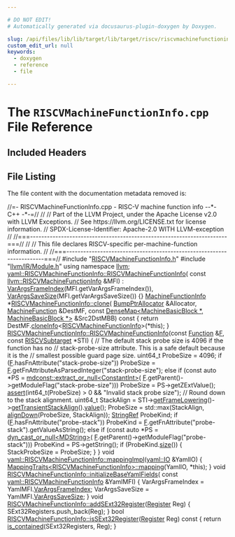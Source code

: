 ```yaml
---

# DO NOT EDIT!
# Automatically generated via docusaurus-plugin-doxygen by Doxygen.

slug: /api/files/lib/lib/target/lib/target/riscv/riscvmachinefunctioninfo-cpp
custom_edit_url: null
keywords:
  - doxygen
  - reference
  - file

---
```





# The `RISCVMachineFunctionInfo.cpp` File Reference

<DoxygenPage pluginConfig={pluginConfig}>



## Included Headers

<IncludesList>
<IncludesListItem
  filePath="RISCVMachineFunctionInfo.h"
  permalink="/docs/api/files/lib/lib/target/lib/target/riscv/riscvmachinefunctioninfo-h"
  isLocal="true" />
<IncludesListItem
  filePath="llvm/IR/Module.h"
  permalink="/docs/api/files/include/include/llvm/include/llvm/ir/module-h"
  isLocal="true" />
</IncludesList>


## File Listing

The file content with the documentation metadata removed is:

<ProgramListing>

<Link id="l00001" /><CodeLine lineNumber="1"><Highlight kind="comment">//=- RISCVMachineFunctionInfo.cpp - RISC-V machine function info --&#42;- C++ -&#42;-=//</Highlight><Highlight kind="normal"></Highlight></CodeLine>
<Link id="l00002" /><CodeLine lineNumber="2"><Highlight kind="normal"></Highlight><Highlight kind="comment">//</Highlight><Highlight kind="normal"></Highlight></CodeLine>
<Link id="l00003" /><CodeLine lineNumber="3"><Highlight kind="normal"></Highlight><Highlight kind="comment">// Part of the LLVM Project, under the Apache License v2.0 with LLVM Exceptions.</Highlight><Highlight kind="normal"></Highlight></CodeLine>
<Link id="l00004" /><CodeLine lineNumber="4"><Highlight kind="normal"></Highlight><Highlight kind="comment">// See https://llvm.org/LICENSE.txt for license information.</Highlight><Highlight kind="normal"></Highlight></CodeLine>
<Link id="l00005" /><CodeLine lineNumber="5"><Highlight kind="normal"></Highlight><Highlight kind="comment">// SPDX-License-Identifier: Apache-2.0 WITH LLVM-exception</Highlight><Highlight kind="normal"></Highlight></CodeLine>
<Link id="l00006" /><CodeLine lineNumber="6"><Highlight kind="normal"></Highlight><Highlight kind="comment">//</Highlight><Highlight kind="normal"></Highlight></CodeLine>
<Link id="l00007" /><CodeLine lineNumber="7"><Highlight kind="normal"></Highlight><Highlight kind="comment">//===----------------------------------------------------------------------===//</Highlight><Highlight kind="normal"></Highlight></CodeLine>
<Link id="l00008" /><CodeLine lineNumber="8"><Highlight kind="normal"></Highlight><Highlight kind="comment">//</Highlight><Highlight kind="normal"></Highlight></CodeLine>
<Link id="l00009" /><CodeLine lineNumber="9"><Highlight kind="normal"></Highlight><Highlight kind="comment">// This file declares RISCV-specific per-machine-function information.</Highlight><Highlight kind="normal"></Highlight></CodeLine>
<Link id="l00010" /><CodeLine lineNumber="10"><Highlight kind="normal"></Highlight><Highlight kind="comment">//</Highlight><Highlight kind="normal"></Highlight></CodeLine>
<Link id="l00011" /><CodeLine lineNumber="11"><Highlight kind="normal"></Highlight><Highlight kind="comment">//===----------------------------------------------------------------------===//</Highlight><Highlight kind="normal"></Highlight></CodeLine>
<Link id="l00012" /><CodeLine lineNumber="12"><Highlight kind="normal"></Highlight></CodeLine>
<Link id="l00013" /><CodeLine lineNumber="13"><Highlight kind="normal"></Highlight><Highlight kind="preprocessor">#include &quot;<a href="/docs/api/files/lib/lib/target/lib/target/riscv/riscvmachinefunctioninfo-h">RISCVMachineFunctionInfo.h</a>&quot;</Highlight><Highlight kind="normal"></Highlight></CodeLine>
<Link id="l00014" /><CodeLine lineNumber="14"><Highlight kind="normal"></Highlight><Highlight kind="preprocessor">#include &quot;<a href="/docs/api/files/include/include/llvm/include/llvm/ir/module-h">llvm/IR/Module.h</a>&quot;</Highlight><Highlight kind="normal"></Highlight></CodeLine>
<Link id="l00015" /><CodeLine lineNumber="15"><Highlight kind="normal"></Highlight></CodeLine>
<Link id="l00016" /><CodeLine lineNumber="16"><Highlight kind="normal"></Highlight><Highlight kind="keyword">using namespace </Highlight><Highlight kind="normal"><a href="/docs/api/namespaces/llvm">llvm</a>;</Highlight></CodeLine>
<Link id="l00017" /><CodeLine lineNumber="17"><Highlight kind="normal"></Highlight></CodeLine>
<Link id="l00018" /><CodeLine lineNumber="18" lineLink="/docs/api/structs/llvm/yaml/riscvmachinefunctioninfo/#a44bbe72fbfe00606861407cda1a2da40"><Highlight kind="normal"><a href="/docs/api/structs/llvm/yaml/riscvmachinefunctioninfo/#ab91c76cbeb0be118a77737977319be42">yaml::RISCVMachineFunctionInfo::RISCVMachineFunctionInfo</a>(</Highlight></CodeLine>
<Link id="l00019" /><CodeLine lineNumber="19"><Highlight kind="normal">    </Highlight><Highlight kind="keyword">const</Highlight><Highlight kind="normal"> <a href="/docs/api/classes/llvm/riscvmachinefunctioninfo">llvm::RISCVMachineFunctionInfo</a> &amp;MFI)</Highlight></CodeLine>
<Link id="l00020" /><CodeLine lineNumber="20"><Highlight kind="normal">    : <a href="/docs/api/structs/llvm/yaml/riscvmachinefunctioninfo/#a1d4248561c3564de11d53230dfd6d64c">VarArgsFrameIndex</a>(MFI.getVarArgsFrameIndex()),</Highlight></CodeLine>
<Link id="l00021" /><CodeLine lineNumber="21"><Highlight kind="normal">      <a href="/docs/api/structs/llvm/yaml/riscvmachinefunctioninfo/#a0f8692d84b4854dc2ad732823aeb1a47">VarArgsSaveSize</a>(MFI.getVarArgsSaveSize()) &#123;&#125;</Highlight></CodeLine>
<Link id="l00022" /><CodeLine lineNumber="22"><Highlight kind="normal"></Highlight></CodeLine>
<Link id="l00023" /><CodeLine lineNumber="23" lineLink="/docs/api/classes/llvm/riscvmachinefunctioninfo/#a5333cd91323733cf9779db5d7191902e"><Highlight kind="normal"><a href="/docs/api/structs/llvm/machinefunctioninfo">MachineFunctionInfo</a> &#42;<a href="/docs/api/classes/llvm/riscvmachinefunctioninfo/#a5333cd91323733cf9779db5d7191902e">RISCVMachineFunctionInfo::clone</a>(</Highlight></CodeLine>
<Link id="l00024" /><CodeLine lineNumber="24"><Highlight kind="normal">    <a href="/docs/api/namespaces/llvm/#a8e612822d4ba7bb36c9c79582a567108">BumpPtrAllocator</a> &amp;Allocator, <a href="/docs/api/classes/llvm/machinefunction">MachineFunction</a> &amp;DestMF,</Highlight></CodeLine>
<Link id="l00025" /><CodeLine lineNumber="25"><Highlight kind="normal">    </Highlight><Highlight kind="keyword">const</Highlight><Highlight kind="normal"> <a href="/docs/api/classes/llvm/densemap">DenseMap&lt;MachineBasicBlock &#42;, MachineBasicBlock &#42;&gt;</a> &amp;Src2DstMBB)</Highlight><Highlight kind="keyword"></Highlight></CodeLine>
<Link id="l00026" /><CodeLine lineNumber="26"><Highlight kind="keyword">    const </Highlight><Highlight kind="normal">&#123;</Highlight></CodeLine>
<Link id="l00027" /><CodeLine lineNumber="27"><Highlight kind="normal">  </Highlight><Highlight kind="keywordflow">return</Highlight><Highlight kind="normal"> DestMF.<a href="/docs/api/classes/llvm/machinefunction/#ac31b21febeefe69aaddea3541dae45e1">cloneInfo</a>&lt;<a href="/docs/api/classes/llvm/riscvmachinefunctioninfo/#a7a4a4089f8f04bc4d76b68399bdb6099">RISCVMachineFunctionInfo</a>&gt;(&#42;this);</Highlight></CodeLine>
<Link id="l00028" /><CodeLine lineNumber="28"><Highlight kind="normal">&#125;</Highlight></CodeLine>
<Link id="l00029" /><CodeLine lineNumber="29"><Highlight kind="normal"></Highlight></CodeLine>
<Link id="l00030" /><CodeLine lineNumber="30" lineLink="/docs/api/classes/llvm/riscvmachinefunctioninfo/#a7a4a4089f8f04bc4d76b68399bdb6099"><Highlight kind="normal"><a href="/docs/api/structs/llvm/yaml/riscvmachinefunctioninfo/#ab91c76cbeb0be118a77737977319be42">RISCVMachineFunctionInfo::RISCVMachineFunctionInfo</a>(</Highlight><Highlight kind="keyword">const</Highlight><Highlight kind="normal"> <a href="/docs/api/classes/llvm/function">Function</a> &amp;<a href="/docs/api/files/lib/lib/support/md5-cpp/#a96d73bbd7af15cb1fc38c3f4a3bd82e9">F</a>,</Highlight></CodeLine>
<Link id="l00031" /><CodeLine lineNumber="31"><Highlight kind="normal">                                                   </Highlight><Highlight kind="keyword">const</Highlight><Highlight kind="normal"> <a href="/docs/api/classes/llvm/riscvsubtarget">RISCVSubtarget</a> &#42;STI) &#123;</Highlight></CodeLine>
<Link id="l00032" /><CodeLine lineNumber="32"><Highlight kind="normal"></Highlight></CodeLine>
<Link id="l00033" /><CodeLine lineNumber="33"><Highlight kind="normal">  </Highlight><Highlight kind="comment">// The default stack probe size is 4096 if the function has no</Highlight><Highlight kind="normal"></Highlight></CodeLine>
<Link id="l00034" /><CodeLine lineNumber="34"><Highlight kind="normal">  </Highlight><Highlight kind="comment">// stack-probe-size attribute. This is a safe default because it is the</Highlight><Highlight kind="normal"></Highlight></CodeLine>
<Link id="l00035" /><CodeLine lineNumber="35"><Highlight kind="normal">  </Highlight><Highlight kind="comment">// smallest possible guard page size.</Highlight><Highlight kind="normal"></Highlight></CodeLine>
<Link id="l00036" /><CodeLine lineNumber="36"><Highlight kind="normal">  uint64&#95;t ProbeSize = 4096;</Highlight></CodeLine>
<Link id="l00037" /><CodeLine lineNumber="37"><Highlight kind="normal">  </Highlight><Highlight kind="keywordflow">if</Highlight><Highlight kind="normal"> (<a href="/docs/api/files/lib/lib/support/md5-cpp/#a96d73bbd7af15cb1fc38c3f4a3bd82e9">F</a>.hasFnAttribute(</Highlight><Highlight kind="stringliteral">&quot;stack-probe-size&quot;</Highlight><Highlight kind="normal">))</Highlight></CodeLine>
<Link id="l00038" /><CodeLine lineNumber="38"><Highlight kind="normal">    ProbeSize = <a href="/docs/api/files/lib/lib/support/md5-cpp/#a96d73bbd7af15cb1fc38c3f4a3bd82e9">F</a>.getFnAttributeAsParsedInteger(</Highlight><Highlight kind="stringliteral">&quot;stack-probe-size&quot;</Highlight><Highlight kind="normal">);</Highlight></CodeLine>
<Link id="l00039" /><CodeLine lineNumber="39"><Highlight kind="normal">  </Highlight><Highlight kind="keywordflow">else</Highlight><Highlight kind="normal"> </Highlight><Highlight kind="keywordflow">if</Highlight><Highlight kind="normal"> (</Highlight><Highlight kind="keyword">const</Highlight><Highlight kind="normal"> </Highlight><Highlight kind="keyword">auto</Highlight><Highlight kind="normal"> &#42;PS = <a href="/docs/api/namespaces/llvm/mdconst/#a86397deb1d9d25f7a17ce22c4d66482f">mdconst::extract&#95;or&#95;null&lt;ConstantInt&gt;</a>(</Highlight></CodeLine>
<Link id="l00040" /><CodeLine lineNumber="40"><Highlight kind="normal">               <a href="/docs/api/files/lib/lib/support/md5-cpp/#a96d73bbd7af15cb1fc38c3f4a3bd82e9">F</a>.getParent()-&gt;getModuleFlag(</Highlight><Highlight kind="stringliteral">&quot;stack-probe-size&quot;</Highlight><Highlight kind="normal">)))</Highlight></CodeLine>
<Link id="l00041" /><CodeLine lineNumber="41"><Highlight kind="normal">    ProbeSize = PS-&gt;getZExtValue();</Highlight></CodeLine>
<Link id="l00042" /><CodeLine lineNumber="42"><Highlight kind="normal">  <a href="/docs/api/files/lib/lib/target/lib/target/amdgpu/silowercontrolflow-cpp/#a4868c5d81c5ccc98c47aeab6244346a0">assert</a>(int64&#95;t(ProbeSize) &gt; 0 &amp;&amp; </Highlight><Highlight kind="stringliteral">&quot;Invalid stack probe size&quot;</Highlight><Highlight kind="normal">);</Highlight></CodeLine>
<Link id="l00043" /><CodeLine lineNumber="43"><Highlight kind="normal"></Highlight></CodeLine>
<Link id="l00044" /><CodeLine lineNumber="44"><Highlight kind="normal">  </Highlight><Highlight kind="comment">// Round down to the stack alignment.</Highlight><Highlight kind="normal"></Highlight></CodeLine>
<Link id="l00045" /><CodeLine lineNumber="45"><Highlight kind="normal">  uint64&#95;t StackAlign =</Highlight></CodeLine>
<Link id="l00046" /><CodeLine lineNumber="46"><Highlight kind="normal">      STI-&gt;<a href="/docs/api/classes/llvm/riscvsubtarget/#afa43f5cea68a67fa22f1e814f604748d">getFrameLowering</a>()-&gt;<a href="/docs/api/classes/llvm/targetframelowering/#a258e7041d4a768f291a4023db2b898b5">getTransientStackAlign</a>().<a href="/docs/api/structs/llvm/align/#a80735739b49cf97a491922c8f9af2cc1">value</a>();</Highlight></CodeLine>
<Link id="l00047" /><CodeLine lineNumber="47"><Highlight kind="normal">  ProbeSize = std::max(StackAlign, <a href="/docs/api/namespaces/llvm/#a41896492f62ee8d25cf8aaad70bd88aa">alignDown</a>(ProbeSize, StackAlign));</Highlight></CodeLine>
<Link id="l00048" /><CodeLine lineNumber="48"><Highlight kind="normal">  <a href="/docs/api/classes/llvm/stringref">StringRef</a> ProbeKind;</Highlight></CodeLine>
<Link id="l00049" /><CodeLine lineNumber="49"><Highlight kind="normal">  </Highlight><Highlight kind="keywordflow">if</Highlight><Highlight kind="normal"> (<a href="/docs/api/files/lib/lib/support/md5-cpp/#a96d73bbd7af15cb1fc38c3f4a3bd82e9">F</a>.hasFnAttribute(</Highlight><Highlight kind="stringliteral">&quot;probe-stack&quot;</Highlight><Highlight kind="normal">))</Highlight></CodeLine>
<Link id="l00050" /><CodeLine lineNumber="50"><Highlight kind="normal">    ProbeKind = <a href="/docs/api/files/lib/lib/support/md5-cpp/#a96d73bbd7af15cb1fc38c3f4a3bd82e9">F</a>.getFnAttribute(</Highlight><Highlight kind="stringliteral">&quot;probe-stack&quot;</Highlight><Highlight kind="normal">).getValueAsString();</Highlight></CodeLine>
<Link id="l00051" /><CodeLine lineNumber="51"><Highlight kind="normal">  </Highlight><Highlight kind="keywordflow">else</Highlight><Highlight kind="normal"> </Highlight><Highlight kind="keywordflow">if</Highlight><Highlight kind="normal"> (</Highlight><Highlight kind="keyword">const</Highlight><Highlight kind="normal"> </Highlight><Highlight kind="keyword">auto</Highlight><Highlight kind="normal"> &#42;PS = <a href="/docs/api/namespaces/llvm/#a5f6182886dc2f96c204299e92c1565d5">dyn&#95;cast&#95;or&#95;null&lt;MDString&gt;</a>(</Highlight></CodeLine>
<Link id="l00052" /><CodeLine lineNumber="52"><Highlight kind="normal">               <a href="/docs/api/files/lib/lib/support/md5-cpp/#a96d73bbd7af15cb1fc38c3f4a3bd82e9">F</a>.getParent()-&gt;getModuleFlag(</Highlight><Highlight kind="stringliteral">&quot;probe-stack&quot;</Highlight><Highlight kind="normal">)))</Highlight></CodeLine>
<Link id="l00053" /><CodeLine lineNumber="53"><Highlight kind="normal">    ProbeKind = PS-&gt;getString();</Highlight></CodeLine>
<Link id="l00054" /><CodeLine lineNumber="54"><Highlight kind="normal">  </Highlight><Highlight kind="keywordflow">if</Highlight><Highlight kind="normal"> (ProbeKind.<a href="/docs/api/classes/llvm/stringref/#a5db9240c74644c67759dd0f901fc3c7d">size</a>()) &#123;</Highlight></CodeLine>
<Link id="l00055" /><CodeLine lineNumber="55"><Highlight kind="normal">    StackProbeSize = ProbeSize;</Highlight></CodeLine>
<Link id="l00056" /><CodeLine lineNumber="56"><Highlight kind="normal">  &#125;</Highlight></CodeLine>
<Link id="l00057" /><CodeLine lineNumber="57"><Highlight kind="normal">&#125;</Highlight></CodeLine>
<Link id="l00058" /><CodeLine lineNumber="58"><Highlight kind="normal"></Highlight></CodeLine>
<Link id="l00059" /><CodeLine lineNumber="59" lineLink="/docs/api/structs/llvm/yaml/riscvmachinefunctioninfo/#a31357b9806d2616a707d7be790dad731"><Highlight kind="normal"></Highlight><Highlight kind="keywordtype">void</Highlight><Highlight kind="normal"> <a href="/docs/api/structs/llvm/yaml/riscvmachinefunctioninfo/#a31357b9806d2616a707d7be790dad731">yaml::RISCVMachineFunctionInfo::mappingImpl</a>(<a href="/docs/api/classes/llvm/yaml/io">yaml::IO</a> &amp;YamlIO) &#123;</Highlight></CodeLine>
<Link id="l00060" /><CodeLine lineNumber="60"><Highlight kind="normal">  <a href="/docs/api/structs/llvm/yaml/mappingtraits">MappingTraits&lt;RISCVMachineFunctionInfo&gt;::mapping</a>(YamlIO, &#42;</Highlight><Highlight kind="keyword">this</Highlight><Highlight kind="normal">);</Highlight></CodeLine>
<Link id="l00061" /><CodeLine lineNumber="61"><Highlight kind="normal">&#125;</Highlight></CodeLine>
<Link id="l00062" /><CodeLine lineNumber="62"><Highlight kind="normal"></Highlight></CodeLine>
<Link id="l00063" /><CodeLine lineNumber="63" lineLink="/docs/api/classes/llvm/riscvmachinefunctioninfo/#a27f65760efa3a55d03ca52430b37c870"><Highlight kind="normal"></Highlight><Highlight kind="keywordtype">void</Highlight><Highlight kind="normal"> <a href="/docs/api/classes/llvm/riscvmachinefunctioninfo/#a27f65760efa3a55d03ca52430b37c870">RISCVMachineFunctionInfo::initializeBaseYamlFields</a>(</Highlight></CodeLine>
<Link id="l00064" /><CodeLine lineNumber="64"><Highlight kind="normal">    </Highlight><Highlight kind="keyword">const</Highlight><Highlight kind="normal"> <a href="/docs/api/structs/llvm/yaml/riscvmachinefunctioninfo">yaml::RISCVMachineFunctionInfo</a> &amp;YamlMFI) &#123;</Highlight></CodeLine>
<Link id="l00065" /><CodeLine lineNumber="65"><Highlight kind="normal">  VarArgsFrameIndex = YamlMFI.<a href="/docs/api/structs/llvm/yaml/riscvmachinefunctioninfo/#a1d4248561c3564de11d53230dfd6d64c">VarArgsFrameIndex</a>;</Highlight></CodeLine>
<Link id="l00066" /><CodeLine lineNumber="66"><Highlight kind="normal">  VarArgsSaveSize = YamlMFI.<a href="/docs/api/structs/llvm/yaml/riscvmachinefunctioninfo/#a0f8692d84b4854dc2ad732823aeb1a47">VarArgsSaveSize</a>;</Highlight></CodeLine>
<Link id="l00067" /><CodeLine lineNumber="67"><Highlight kind="normal">&#125;</Highlight></CodeLine>
<Link id="l00068" /><CodeLine lineNumber="68"><Highlight kind="normal"></Highlight></CodeLine>
<Link id="l00069" /><CodeLine lineNumber="69" lineLink="/docs/api/classes/llvm/riscvmachinefunctioninfo/#ada92fd24ba74ff9a4acafbaf2d957b59"><Highlight kind="normal"></Highlight><Highlight kind="keywordtype">void</Highlight><Highlight kind="normal"> <a href="/docs/api/classes/llvm/riscvmachinefunctioninfo/#ada92fd24ba74ff9a4acafbaf2d957b59">RISCVMachineFunctionInfo::addSExt32Register</a>(<a href="/docs/api/classes/llvm/register">Register</a> Reg) &#123;</Highlight></CodeLine>
<Link id="l00070" /><CodeLine lineNumber="70"><Highlight kind="normal">  SExt32Registers.push&#95;back(Reg);</Highlight></CodeLine>
<Link id="l00071" /><CodeLine lineNumber="71"><Highlight kind="normal">&#125;</Highlight></CodeLine>
<Link id="l00072" /><CodeLine lineNumber="72"><Highlight kind="normal"></Highlight></CodeLine>
<Link id="l00073" /><CodeLine lineNumber="73" lineLink="/docs/api/classes/llvm/riscvmachinefunctioninfo/#a48a3f03134016b655e512bf375196c06"><Highlight kind="normal"></Highlight><Highlight kind="keywordtype">bool</Highlight><Highlight kind="normal"> <a href="/docs/api/classes/llvm/riscvmachinefunctioninfo/#a48a3f03134016b655e512bf375196c06">RISCVMachineFunctionInfo::isSExt32Register</a>(<a href="/docs/api/classes/llvm/register">Register</a> Reg)</Highlight><Highlight kind="keyword"> const </Highlight><Highlight kind="normal">&#123;</Highlight></CodeLine>
<Link id="l00074" /><CodeLine lineNumber="74"><Highlight kind="normal">  </Highlight><Highlight kind="keywordflow">return</Highlight><Highlight kind="normal"> <a href="/docs/api/namespaces/llvm/#acd1cd968cb420c82d70926920fcdc7d7">is&#95;contained</a>(SExt32Registers, Reg);</Highlight></CodeLine>
<Link id="l00075" /><CodeLine lineNumber="75"><Highlight kind="normal">&#125;</Highlight></CodeLine>

</ProgramListing>

</DoxygenPage>
